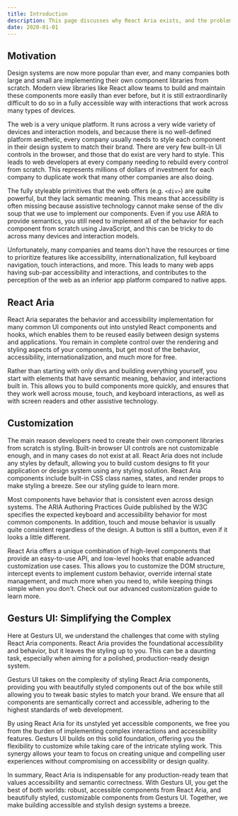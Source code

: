 ```yaml
---
title: Introduction
description: This page discusses why React Aria exists, and the problems it solves.
date: 2020-01-01
---
```



## Motivation

Design systems are now more popular than ever, and many companies both large and small are implementing their own component libraries from scratch. Modern view libraries like React allow teams to build and maintain these components more easily than ever before, but it is still extraordinarily difficult to do so in a fully accessible way with interactions that work across many types of devices.

The web is a very unique platform. It runs across a very wide variety of devices and interaction models, and because there is no well-defined platform aesthetic, every company usually needs to style each component in their design system to match their brand. There are very few built-in UI controls in the browser, and those that do exist are very hard to style. This leads to web developers at every company needing to rebuild every control from scratch. This represents millions of dollars of investment for each company to duplicate work that many other companies are also doing.

The fully styleable primitives that the web offers (e.g. `<div>`) are quite powerful, but they lack semantic meaning. This means that accessibility is often missing because assistive technology cannot make sense of the div soup that we use to implement our components. Even if you use ARIA to provide semantics, you still need to implement all of the behavior for each component from scratch using JavaScript, and this can be tricky to do across many devices and interaction models.

Unfortunately, many companies and teams don't have the resources or time to prioritize features like accessibility, internationalization, full keyboard navigation, touch interactions, and more. This leads to many web apps having sub-par accessibility and interactions, and contributes to the perception of the web as an inferior app platform compared to native apps.

## React Aria

React Aria separates the behavior and accessibility implementation for many common UI components out into unstyled React components and hooks, which enables them to be reused easily between design systems and applications. You remain in complete control over the rendering and styling aspects of your components, but get most of the behavior, accessibility, internationalization, and much more for free.

Rather than starting with only divs and building everything yourself, you start with elements that have semantic meaning, behavior, and interactions built in. This allows you to build components more quickly, and ensures that they work well across mouse, touch, and keyboard interactions, as well as with screen readers and other assistive technology.

## Customization

The main reason developers need to create their own component libraries from scratch is styling. Built-in browser UI controls are not customizable enough, and in many cases do not exist at all. React Aria does not include any styles by default, allowing you to build custom designs to fit your application or design system using any styling solution. React Aria components include built-in CSS class names, states, and render props to make styling a breeze. See our styling guide to learn more.

Most components have behavior that is consistent even across design systems. The ARIA Authoring Practices Guide published by the W3C specifies the expected keyboard and accessibility behavior for most common components. In addition, touch and mouse behavior is usually quite consistent regardless of the design. A button is still a button, even if it looks a little different.

React Aria offers a unique combination of high-level components that provide an easy-to-use API, and low-level hooks that enable advanced customization use cases. This allows you to customize the DOM structure, intercept events to implement custom behavior, override internal state management, and much more when you need to, while keeping things simple when you don't. Check out our advanced customization guide to learn more.

## Gesturs UI: Simplifying the Complex

Here at Gesturs UI, we understand the challenges that come with styling React Aria components. React Aria provides the foundational accessibility and behavior, but it leaves the styling up to you. This can be a daunting task, especially when aiming for a polished, production-ready design system. 

Gesturs UI takes on the complexity of styling React Aria components, providing you with beautifully styled components out of the box while still allowing you to tweak basic styles to match your brand. We ensure that all components are semantically correct and accessible, adhering to the highest standards of web development.

By using React Aria for its unstyled yet accessible components, we free you from the burden of implementing complex interactions and accessibility features. Gesturs UI builds on this solid foundation, offering you the flexibility to customize while taking care of the intricate styling work. This synergy allows your team to focus on creating unique and compelling user experiences without compromising on accessibility or design quality.

In summary, React Aria is indispensable for any production-ready team that values accessibility and semantic correctness. With Gesturs UI, you get the best of both worlds: robust, accessible components from React Aria, and beautifully styled, customizable components from Gesturs UI. Together, we make building accessible and stylish design systems a breeze.